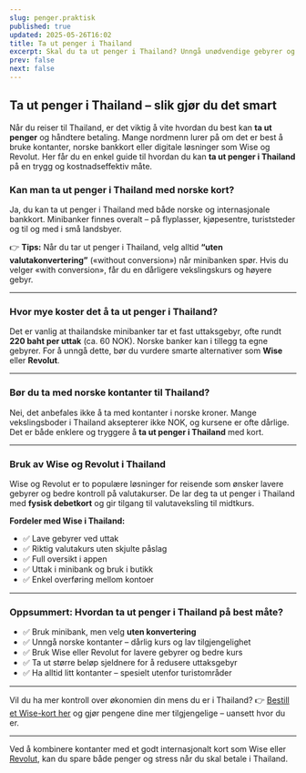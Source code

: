 ```yaml
---
slug: penger.praktisk
published: true
updated: 2025-05-26T16:02
title: Ta ut penger i Thailand
excerpt: Skal du ta ut penger i Thailand? Unngå unødvendige gebyrer og få bedre vekslingskurs med våre tips. Lær hvorfor Wise og Revolut er smarte valg for nordmenn.
prev: false
next: false
---
```

## Ta ut penger i Thailand – slik gjør du det smart

Når du reiser til Thailand, er det viktig å vite hvordan du best kan **ta ut penger** og håndtere betaling. Mange nordmenn lurer på om det er best å bruke kontanter, norske bankkort eller digitale løsninger som Wise og Revolut. Her får du en enkel guide til hvordan du kan **ta ut penger i Thailand** på en trygg og kostnadseffektiv måte.

### Kan man ta ut penger i Thailand med norske kort?

Ja, du kan ta ut penger i Thailand med både norske og internasjonale bankkort. Minibanker finnes overalt – på flyplasser, kjøpesentre, turiststeder og til og med i små landsbyer.

👉 **Tips:** Når du tar ut penger i Thailand, velg alltid **“uten valutakonvertering”** («without conversion») når minibanken spør. Hvis du velger «with conversion», får du en dårligere vekslingskurs og høyere gebyr.

---

### Hvor mye koster det å ta ut penger i Thailand?

Det er vanlig at thailandske minibanker tar et fast uttaksgebyr, ofte rundt **220 baht per uttak** (ca. 60 NOK). Norske banker kan i tillegg ta egne gebyrer. For å unngå dette, bør du vurdere smarte alternativer som **Wise** eller **Revolut**.

---

### Bør du ta med norske kontanter til Thailand?

Nei, det anbefales ikke å ta med kontanter i norske kroner. Mange vekslingsboder i Thailand aksepterer ikke NOK, og kursene er ofte dårlige. Det er både enklere og tryggere å **ta ut penger i Thailand** med kort.

---

### Bruk av Wise og Revolut i Thailand

Wise og Revolut er to populære løsninger for reisende som ønsker lavere gebyrer og bedre kontroll på valutakurser. De lar deg ta ut penger i Thailand med **fysisk debetkort** og gir tilgang til valutaveksling til midtkurs.

**Fordeler med Wise i Thailand:**

* ✅ Lave gebyrer ved uttak
* ✅ Riktig valutakurs uten skjulte påslag
* ✅ Full oversikt i appen
* ✅ Uttak i minibank og bruk i butikk
* ✅ Enkel overføring mellom kontoer

---

### Oppsummert: Hvordan ta ut penger i Thailand på best måte?

* ✅ Bruk minibank, men velg **uten konvertering**
* ✅ Unngå norske kontanter – dårlig kurs og lav tilgjengelighet
* ✅ Bruk Wise eller Revolut for lavere gebyrer og bedre kurs
* ✅ Ta ut større beløp sjeldnere for å redusere uttaksgebyr
* ✅ Ha alltid litt kontanter – spesielt utenfor turistområder

---

Vil du ha mer kontroll over økonomien din mens du er i Thailand?
👉 [Bestill et Wise-kort her](https://go.norskithailand.info/wise) og gjør pengene dine mer tilgjengelige – uansett hvor du er.

---

Ved å kombinere kontanter med et godt internasjonalt kort som Wise eller [Revolut](https://www.revolut.com/), kan du spare både penger og stress når du skal betale i Thailand.
